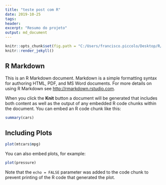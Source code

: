 ```yaml
---
title: "teste post com R"
date: 2019-10-25
tags:
header: 
excerpt: "Resumo do projeto"
output: md_document
---
```


```r
knitr::opts_chunk$set(fig.path = "C:/Users/francisco.piccolo/Desktop/R/franciscopiccolo.github.io/assets/images")
knitr::render_jekyll()
```


## R Markdown

This is an R Markdown document. Markdown is a simple formatting syntax for authoring HTML, PDF, and MS Word documents. For more details on using R Markdown see <http://rmarkdown.rstudio.com>.

When you click the **Knit** button a document will be generated that includes both content as well as the output of any embedded R code chunks within the document. You can embed an R code chunk like this:

```r
summary(cars)
```

## Including Plots

```r
plot(mtcars$mpg)
```

You can also embed plots, for example:

```r
plot(pressure)
```


Note that the `echo = FALSE` parameter was added to the code chunk to prevent printing of the R code that generated the plot.
